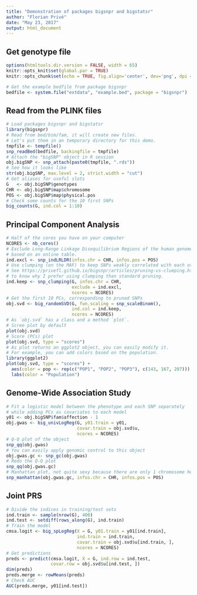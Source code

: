 ```yaml
---
title: "Demonstration of packages bigsnpr and bigstatsr"
author: "Florian Privé"
date: "May 23, 2017"
output: html_document
---
```


## Get genotype file

```r
options(htmltools.dir.version = FALSE, width = 65)
knitr::opts_knit$set(global.par = TRUE)
knitr::opts_chunk$set(echo = TRUE, fig.align='center', dev='png', dpi = 95)
```

```r
# Get the example bedfile from package bigsnpr
bedfile <- system.file("extdata", "example.bed", package = "bigsnpr")
```

## Read from the PLINK files

```r
# Load packages bigsnpr and bigstatsr
library(bigsnpr)
# Read from bed/bim/fam, it will create new files.
# Let's put them in an temporary directory for this demo.
tmpfile <- tempfile()
snp_readBed(bedfile, backingfile = tmpfile)
# Attach the "bigSNP" object in R session
obj.bigSNP <- snp_attach(paste0(tmpfile, ".rds"))
# See how it looks like
str(obj.bigSNP, max.level = 2, strict.width = "cut")
# Get aliases for useful slots
G   <- obj.bigSNP$genotypes
CHR <- obj.bigSNP$map$chromosome
POS <- obj.bigSNP$map$physical.pos
# Check some counts for the 10 first SNPs
big_counts(G, ind.col = 1:10)
```

## Principal Component Analysis

```r
# Half of the cores you have on your computer
NCORES <- nb_cores()
# Exclude Long-Range Linkage Disequilibrium Regions of the human genome
# based on an online table. 
ind.excl <- snp_indLRLDR(infos.chr = CHR, infos.pos = POS)
# Use clumping (on the MAF) to keep SNPs weakly correlated with each other.
# See https://privefl.github.io/bigsnpr/articles/pruning-vs-clumping.html
# to know why I prefer using clumping than standard pruning.
ind.keep <- snp_clumping(G, infos.chr = CHR,
                         exclude = ind.excl,
                         ncores = NCORES)
# Get the first 10 PCs, corresponding to pruned SNPs
obj.svd <- big_randomSVD(G, fun.scaling = snp_scaleBinom(),
                         ind.col = ind.keep,
                         ncores = NCORES)
# As `obj.svd` has a class and a method `plot`.
# Scree plot by default
plot(obj.svd)
# Score (PCs) plot
plot(obj.svd, type = "scores")
# As plot returns an ggplot2 object, you can easily modify it.
# For example, you can add colors based on the population.
library(ggplot2)
plot(obj.svd, type = "scores") +
  aes(color = pop <- rep(c("POP1", "POP2", "POP3"), c(143, 167, 207))) +
  labs(color = "Population")
```

## Genome-Wide Association Study

```r
# Fit a logistic model between the phenotype and each SNP separately
# while adding PCs as covariates to each model
y01 <- obj.bigSNP$fam$affection - 1
obj.gwas <- big_univLogReg(G, y01.train = y01,
                           covar.train = obj.svd$u,
                           ncores = NCORES)
# Q-Q plot of the object
snp_qq(obj.gwas)
# You can easily apply genomic control to this object
obj.gwas.gc <- snp_gc(obj.gwas)
# Redo the Q-Q plot
snp_qq(obj.gwas.gc)
# Manhattan plot, not quite sexy because there are only 1 chromosome here
snp_manhattan(obj.gwas.gc, infos.chr = CHR, infos.pos = POS)
```

## Joint PRS

```r
# Divide the indices in training/test sets
ind.train <- sample(nrow(G), 400)
ind.test <- setdiff(rows_along(G), ind.train)
# Train the model
cmsa.logit <- big_spLogReg(X = G, y01.train = y01[ind.train], 
                           ind.train = ind.train, 
                           covar.train = obj.svd$u[ind.train, ],
                           ncores = NCORES)
# Get predictions
preds <- predict(cmsa.logit, X = G, ind.row = ind.test, 
                 covar.row = obj.svd$u[ind.test, ])
dim(preds)
preds.merge <- rowMeans(preds) 
# Check AUC
AUC(preds.merge, y01[ind.test])
```

